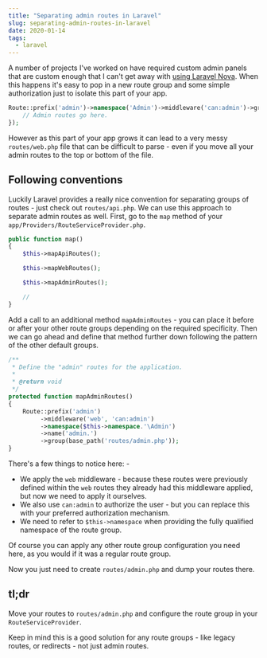 ```yaml
---
title: "Separating admin routes in Laravel"
slug: separating-admin-routes-in-laravel
date: 2020-01-14
tags:
  - laravel
---
```


A number of projects I've worked on have required custom admin panels that are custom enough that I can't get away with [using Laravel Nova](https://nova.laravel.com). When this happens it's easy to pop in a new route group and some simple authorization just to isolate this part of your app.

```php
Route::prefix('admin')->namespace('Admin')->middleware('can:admin')->group(function () {
    // Admin routes go here.
});
```

However as this part of your app grows it can lead to a very messy `routes/web.php` file that can be difficult to parse - even if you move all your admin routes to the top or bottom of the file.

## Following conventions

Luckily Laravel provides a really nice convention for separating groups of routes - just check out `routes/api.php`. We can use this approach to separate admin routes as well. First, go to the `map` method of your `app/Providers/RouteServiceProvider.php`.

```php
public function map()
{
    $this->mapApiRoutes();

    $this->mapWebRoutes();

    $this->mapAdminRoutes();

    //
}
```

Add a call to an additional method `mapAdminRoutes` - you can place it before or after your other route groups depending on the required specificity. Then we can go ahead and define that method further down following the pattern of the other default groups.

```php
/**
 * Define the "admin" routes for the application.
 *
 * @return void
 */
protected function mapAdminRoutes()
{
    Route::prefix('admin')
         ->middleware('web', 'can:admin')
         ->namespace($this->namespace.'\Admin')
         ->name('admin.')
         ->group(base_path('routes/admin.php'));
}
```

There's a few things to notice here: -

- We apply the `web` middleware - because these routes were previously defined within the `web` routes they already had this middleware applied, but now we need to apply it ourselves.
- We also use `can:admin` to authorize the user - but you can replace this with your preferred authorization mechanism.
- We need to refer to `$this->namespace` when providing the fully qualified namespace of the route group.

Of course you can apply any other route group configuration you need here, as you would if it was a regular route group.

Now you just need to create `routes/admin.php` and dump your routes there.

## tl;dr

Move your routes to `routes/admin.php` and configure the route group in your `RouteServiceProvider`.

Keep in mind this is a good solution for any route groups - like legacy routes, or redirects - not just admin routes.
